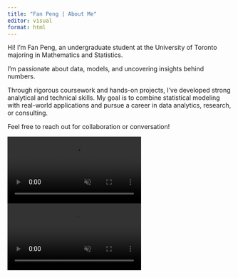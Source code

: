 ```yaml
---
title: "Fan Peng | About Me"
editor: visual
format: html
---
```


<div class="section-banner about-banner">
 <div class="banner-text">
 
Hi! I'm Fan Peng, an undergraduate student at the University of Toronto majoring in Mathematics and Statistics.

I'm passionate about data, models, and uncovering insights behind numbers.

Through rigorous coursework and hands-on projects, I've developed strong analytical and technical skills. My goal is to combine statistical modeling with real-world applications and pursue a career in data analytics, research, or consulting.

Feel free to reach out for collaboration or conversation!

 </div>
</div>

::: {.about-videos}

<div class="block">
<video src="videos/end.mp4"
       autoplay muted loop playsinline controls></video>
</div>

<div class="block">
<video src="videos/end2.mp4"
       autoplay muted loop playsinline controls></video>
</div>

:::
